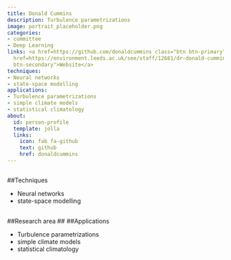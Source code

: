 ```yaml
---
title: Donald Cummins
description: Turbulence parametrizations
image: portrait_placeholder.png
categories:
- committee
- Deep Learning
links: <a href=https://github.com/donaldcummins class="btn btn-primary">Github</a><a
  href=https://environment.leeds.ac.uk/see/staff/12681/dr-donald-cummins class="btn
  btn-secondary">Website</a>
techniques:
- Neural networks
- state-space modelling
applications:
- Turbulence parametrizations
- simple climate models
- statistical climatology
about:
  id: person-profile
  template: jolla
  links:
    icon: fab fa-github
    text: github
    href: donaldcummins
---
```

   
:::{#person-profile}
:::
   
##
##Techniques
   
- Neural networks
- state-space modelling
   
##
##Research area
##
##Applications
   
- Turbulence parametrizations
- simple climate models
- statistical climatology
